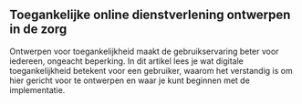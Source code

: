 ## Toegankelijke online dienstverlening ontwerpen in de zorg

Ontwerpen voor toegankelijkheid maakt de gebruikservaring beter voor iedereen, ongeacht beperking. In dit artikel lees je wat digitale toegankelijkheid betekent voor een gebruiker, waarom het verstandig is om hier gericht voor te ontwerpen en waar je kunt beginnen met de implementatie.
